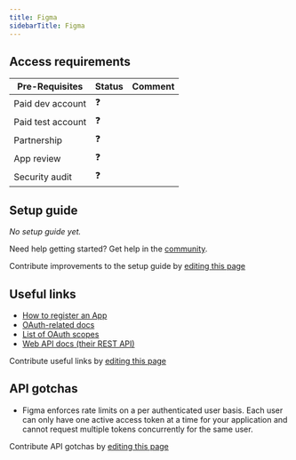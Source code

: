 ```yaml
---
title: Figma
sidebarTitle: Figma
---
```



<Overview />
<PreBuiltTooling />
<PreBuiltUseCases />

## Access requirements
| Pre-Requisites | Status | Comment|
| - | - | - |
| Paid dev account | ❓ |  |
| Paid test account | ❓ |  |
| Partnership | ❓ | |
| App review | ❓ |  |
| Security audit | ❓ | |


## Setup guide

_No setup guide yet._

<Tip>Need help getting started? Get help in the [community](https://nango.dev/slack).</Tip>

<Note>Contribute improvements to the setup guide by [editing this page](https://github.com/nangohq/nango/tree/master/docs/integrations/all/figma.mdx)</Note>


## Useful links

-   [How to register an App](https://www.figma.com/developers/api#register-oauth2)
-   [OAuth-related docs](https://www.figma.com/developers/api#authentication)
-   [List of OAuth scopes](https://www.figma.com/developers/api#authentication-scopes)
-   [Web API docs (their REST API)](https://www.figma.com/developers/api)

<Note>Contribute useful links by [editing this page](https://github.com/nangohq/nango/tree/master/docs/integrations/all/figma.mdx)</Note>

## API gotchas

- Figma enforces rate limits on a per authenticated user basis. Each user can only have one active access token at a time for your application and cannot request multiple tokens concurrently for the same user.

<Note>Contribute API gotchas by [editing this page](https://github.com/nangohq/nango/tree/master/docs/integrations/all/figma.mdx)</Note>

